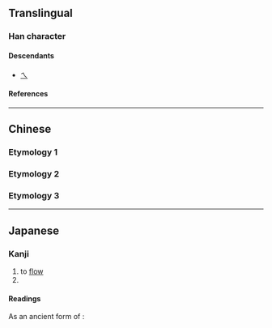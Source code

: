 {{also|乀|ㄟ|へ|ヘ}}
{{character info}}
{{character info|0x2F802}}

==Translingual==

===Han character===
{{Han char|rn=4|rad=丿|as=00|sn=1|var=1|four=|canj=MO,XXMO}}

====Descendants====
* [[ㄟ]]

====References====
{{Han ref|kx=0081.090|dkj=00109|dj=0164.100|hdz=10048.030|uh=4E41|ud=20033}}
{{Han ref|uh=2F802}}

----

==Chinese==

===Etymology 1===
{{zh-see|移|a}}

===Etymology 2===
{{zh-see|及|a}}

===Etymology 3===
{{zh-see|乀|v}}

----

==Japanese==

===Kanji===
{{ja-kanji|grade=uc|rs=丿00}}

# to [[flow]]
# {{alternative form of|ja|及}}

====Readings====
{{ja-readings
|goon=い
|kanon=い
|kun=なが-れる
}}

As an ancient form of {{m|ja|及}}:
{{ja-readings
|goon=ごう<ごふ
|kanon=きゅう<きふ
}}